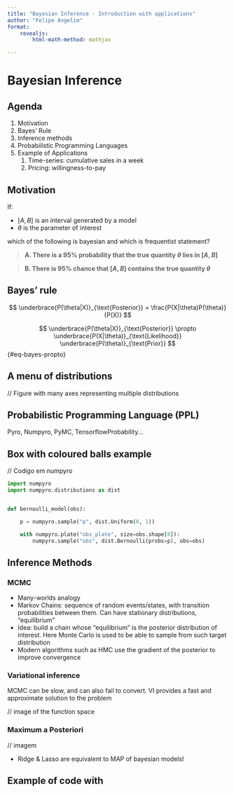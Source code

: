 ```yaml
---
title: "Bayesian Inference - Introduction with applications"
author: "Felipe Angelim"
format: 
    revealjs:
        html-math-method: mathjax

---
```


# Bayesian Inference 


## Agenda

1. Motivation
2. Bayes' Rule
3. Inference methods
4. Probabilistic Programming Languages
5. Example of Applications
   1. Time-series: cumulative sales in a week
   2. Pricing: willingness-to-pay


## Motivation


If:

*  $[A, B]$ is an interval generated by a model
*  $\theta$ is the parameter of interest
  
which of the following is bayesian and which is frequentist statement?

> **A. There is a 95% probability that the true quantity $\theta$ lies in $[A, B]$**


> **B. There is 95% chance that $[A, B]$ contains the true quantity $\theta$**


## Bayes' rule

$$
\underbrace{P(\theta|X)}_{\text{Posterior}} = \frac{P(X|\theta)P(\theta)}{P(X)}
$$


$$
 \underbrace{P(\theta|X)}_{\text{Posterior}} \propto \underbrace{P(X|\theta)}_{\text{Likelihood}} \underbrace{P(\theta)}_{\text{Prior}}
$$ {#eq-bayes-propto}

## A menu of distributions

// Figure with many axes representing multiple distributions

## Probabilistic Programming Language (PPL)

Pyro, Numpyro, PyMC, TensorflowProbability...

## Box with coloured balls example

// Codigo em numpyro

```python
import numpyro
import numpyro.distributions as dist


def bernoulli_model(obs):

    p = numpyro.sample("p", dist.Uniform(0, 1))

    with numpyro.plate("obs_plate", size=obs.shape[0]):
        numpyro.sample("obs", dist.Bernoulli(probs=p), obs=obs)
```

## Inference Methods

### MCMC

* Many-worlds analogy
* Markov Chains: sequence of random events/states, with transition probabilities between them. Can have stationary distributions, "equilibrium"
* Idea: build a chain whose "equilibrium" is the posterior distribution of interest. Here Monte Carlo is used to be able to sample from such target distribution
* Modern algorithms such as HMC use the gradient of the posterior to improve convergence


### Variational inference

MCMC can be slow, and can also fail to convert. VI provides a fast and approximate solution to the problem

// image of the function space

### Maximum a Posteriori

// imagem

* Ridge & Lasso are equivalent to MAP of bayesian models!

## Example of code with 
